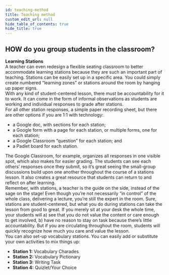 ```yaml
---
id: teaching-method
title: Teaching method
custom_edit_url: null
hide_table_of_contents: true
hide_title: true
---
```


## HOW do you group students in the classroom?

**Learning Stations**  
A teacher can even redesign a flexible seating classroom to better accommodate learning stations because they are such an important part of teaching. Stations can be easily set up in a specific area. You could simply create numbered “learning zones” or stations around the room by hanging up paper signs.  
With any kind of student-centered lesson, there must be accountability for it to work. It can come in the form of informal observations as students are working and individual responses to grade after stations.  
For all other station responses, a simple paper recording sheet, but there are other options if you are 1:1 with technology:

- a Google doc, with sections for each station;
- a Google form with a page for each station, or multiple forms, one for each station;
- a Google Classroom “question” for each station; and
- a Padlet board for each station.

The Google Classroom, for example, organizes all responses in one visible spot, which also makes for easier grading. The students can see each others’ responses once they submit, so it’s great seeing the small-group discussions build upon one another throughout the course of a stations lesson. It also creates a great resource that students can return to and reflect on after learning.  
Remember, with stations, a teacher is the guide on the side, instead of the sage on the stage! Even though you’re not necessarily “in control” of the whole class, delivering a lecture, you’re still the expert in the room. Sure, stations are student-centered, but what you do during stations can take the lesson from good to great. If you merely sit at your desk the whole time, your students will a) see that you do not value the content or care enough to get involved, b) have no reason to stay on task because there’s little accountability. But if you are circulating throughout the room, students will quickly recognize how much you care and value the lesson.  
You can also set-up vocabulary stations. You can easily add or substitute your own activities to mix things up:

- **Station 1:** Vocabulary Charades
- **Station 2:** Vocabulary Pictionary
- **Station 3:** Writing Task
- **Station 4:** Quizlet/Your Choice
